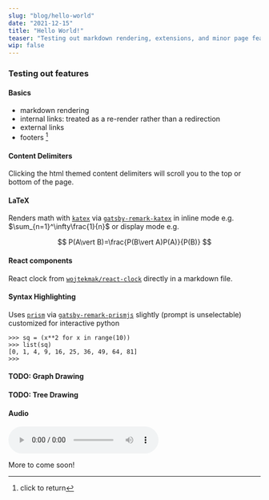 ```yaml
---
slug: "blog/hello-world"
date: "2021-12-15"
title: "Hello World!"
teaser: "Testing out markdown rendering, extensions, and minor page features"
wip: false
---
```



### Testing out features

#### Basics
- markdown rendering
- internal links: treated as a re-render rather than a redirection
- external links 
- footers [^1]
#### Content Delimiters
Clicking the html themed content delimiters will scroll you to the top or bottom of the page.
#### LaTeX
Renders math with [`katex`]() via [`gatsby-remark-katex`](https://www.gatsbyjs.com/plugins/gatsby-remark-katex/?=gatsby-remark-) 
in inline mode e.g. $\sum_{n=1}^\infty\frac{1}{n}$ or display mode e.g.

$$
P(A\vert B)=\frac{P(B\vert A)P(A)}{P(B)}
$$
#### React components 
React clock from [`wojtekmak/react-clock`](https://github.com/wojtekmaj/react-clock) directly in a markdown file. 

<LiveClock />

#### Syntax Highlighting
Uses [`prism`](https://prismjs.com/) via [`gatsby-remark-prismjs`](https://www.gatsbyjs.com/plugins/gatsby-remark-prismjs/) slightly (prompt is unselectable) customized for interactive python
```ipython{numberLines: true}
>>> sq = (x**2 for x in range(10))
>>> list(sq)
[0, 1, 4, 9, 16, 25, 36, 49, 64, 81]
>>> 
```

#### TODO: Graph Drawing
#### TODO: Tree Drawing

#### Audio
<audio
  controls
  src={PaperbackWriter}>
    Your browser does not support the
    <code>audio</code> element.
</audio>

More to come soon!

[^1]: click to return 